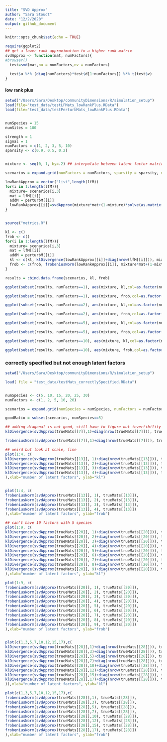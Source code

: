 ```yaml
---
title: "SVD Approx"
author: "Sara Stoudt"
date: "12/2/2020"
output: github_document
---
```


```r
knitr::opts_chunk$set(echo = TRUE)
```

```r
require(ggplot2)
## get a lower rank approximation to a higher rank matrix
svdApprox <- function(mat, numFactors){
#browser()
  test=svd(mat,nu = numFactors,nv = numFactors)
  
  test$u %*% (diag(numFactors)*test$d[1:numFactors]) %*% t(test$v)
}
```

#### low rank plus ####

```r
setwd("/Users/Sara/Desktop/communityDimensions/R/simulation_setup")
load(file="test_data/testLFMats_lowRankPlus.RData")
load(file="test_data/testPerturbMats_lowRankPlus.RData")


numSpecies = 15
numSites = 100

strength = 1 
signal = 1
numFactors = c(1, 2, 3, 5, 10)
sparsity <- c(0.9, 0.5, 0.2)


mixture <- seq(0, 1, by=.2) ## interpolate between latent factor matrix and perturbation matrix

scenarios = expand.grid(numFactors = numFactors, sparsity = sparsity, mixture = mixture)

lowRankApprox = vector("list",length(lfM))
for(i in 1:length(lfM)){
  mixture= scenarios[i,3]
  mat = lfM[[i]]
  addM = perturbM[[i]]
  lowRankApprox[[i]]=svdApprox(mixture*mat+(1-mixture)*solve(as.matrix(addM)), scenarios[i,1])
}


source("metrics.R")
```

```r
kl <- c()
frob <- c()
for(i in 1:length(lfM)){
  mixture= scenarios[i,3]
  mat = lfM[[i]]
  addM = perturbM[[i]]
  kl <- c(kl, klDivergence(lowRankApprox[[i]]+diag(nrow(lfM[[i]])), mixture*mat+(1-mixture)*solve(as.matrix(addM)) +diag(nrow(lfM[[i]])) ))
  frob <- c(frob, frobeniusNorm(lowRankApprox[[i]], mixture*mat+(1-mixture)*solve(as.matrix(addM))))
}

results = cbind.data.frame(scenarios, kl, frob)
```


```r
ggplot(subset(results, numFactors==1), aes(mixture, kl,col=as.factor(numFactors)))+geom_point(cex=2)+geom_line()+facet_wrap(~sparsity)+theme_minimal()

ggplot(subset(results, numFactors==1), aes(mixture, frob,col=as.factor(numFactors)))+geom_point(cex=2)+geom_line()+facet_wrap(~sparsity)+theme_minimal()
```

```r
ggplot(subset(results, numFactors==2), aes(mixture, kl,col=as.factor(numFactors)))+geom_point(cex=2)+geom_line()+facet_wrap(~sparsity)+theme_minimal()

ggplot(subset(results, numFactors==2), aes(mixture, frob,col=as.factor(numFactors)))+geom_point(cex=2)+geom_line()+facet_wrap(~sparsity)+theme_minimal()
```

```r
ggplot(subset(results, numFactors==5), aes(mixture, kl,col=as.factor(numFactors)))+geom_point(cex=2)+geom_line()+facet_wrap(~sparsity)+theme_minimal()

ggplot(subset(results, numFactors==5), aes(mixture, frob,col=as.factor(numFactors)))+geom_point(cex=2)+geom_line()+facet_wrap(~sparsity)+theme_minimal()
```


```r
ggplot(subset(results, numFactors==10), aes(mixture, kl,col=as.factor(numFactors)))+geom_point(cex=2)+geom_line()+facet_wrap(~sparsity)+theme_minimal()

ggplot(subset(results, numFactors==10), aes(mixture, frob,col=as.factor(numFactors)))+geom_point(cex=2)+geom_line()+facet_wrap(~sparsity)+theme_minimal()


```

### correctly specified but not enough latent factors ###

```r
setwd("/Users/Sara/Desktop/communityDimensions/R/simulation_setup")

load( file = "test_data/testMats_correctlySpecified.RData")


numSpecies <- c(5, 10, 15, 20, 25, 30)
numFactors <- c(1, 2, 5, 10, 20)

scenarios = expand.grid(numSpecies = numSpecies, numFactors = numFactors)

goodRatio = subset(scenarios, numSpecies==5)


```


```r
## adding diagonal is not good, still have to figure out invertibility stuff
klDivergence(svdApprox(trueMats[[7]],1)+diag(nrow(trueMats[[7]])), trueMats[[7]]+diag(nrow(trueMats[[7]])))

frobeniusNorm(svdApprox(trueMats[[7]],1)+diag(nrow(trueMats[[7]])), trueMats[[7]]+diag(nrow(trueMats[[7]])))
```

```r
## weird but look at scale, fine
plot(1:4, c(
klDivergence(svdApprox(trueMats[[13]], 1)+diag(nrow(trueMats[[13]])), trueMats[[13]]),
klDivergence(svdApprox(trueMats[[13]], 2)+diag(nrow(trueMats[[13]])), trueMats[[13]]),
klDivergence(svdApprox(trueMats[[13]], 3)+diag(nrow(trueMats[[13]])), trueMats[[13]]),
klDivergence(svdApprox(trueMats[[13]], 4)+diag(nrow(trueMats[[13]])), trueMats[[13]])
),xlab="number of latent factors", ylab="kl")


plot(1:4, c(
frobeniusNorm(svdApprox(trueMats[[13]], 1), trueMats[[13]]),
frobeniusNorm(svdApprox(trueMats[[13]], 2), trueMats[[13]]),
frobeniusNorm(svdApprox(trueMats[[13]], 3), trueMats[[13]]),
frobeniusNorm(svdApprox(trueMats[[13]], 4), trueMats[[13]])
),xlab="number of latent factors", ylab="frob")
```

```r
## can't have 10 factors with 5 species
plot(1:9, c(
klDivergence(svdApprox(trueMats[[20]], 1)+diag(nrow(trueMats[[20]])), trueMats[[20]]+diag(nrow(trueMats[[20]]))),
klDivergence(svdApprox(trueMats[[20]], 2)+diag(nrow(trueMats[[20]])), trueMats[[20]]+diag(nrow(trueMats[[20]]))),
klDivergence(svdApprox(trueMats[[20]], 3)+diag(nrow(trueMats[[20]])), trueMats[[20]]+diag(nrow(trueMats[[20]]))),
klDivergence(svdApprox(trueMats[[20]], 4)+diag(nrow(trueMats[[20]])), trueMats[[20]]+diag(nrow(trueMats[[20]]))),
klDivergence(svdApprox(trueMats[[20]], 5)+diag(nrow(trueMats[[20]])), trueMats[[20]]+diag(nrow(trueMats[[20]]))),
klDivergence(svdApprox(trueMats[[20]], 6)+diag(nrow(trueMats[[20]])), trueMats[[20]]+diag(nrow(trueMats[[20]]))),
klDivergence(svdApprox(trueMats[[20]], 7)+diag(nrow(trueMats[[20]])), trueMats[[20]]+diag(nrow(trueMats[[20]]))),
klDivergence(svdApprox(trueMats[[20]], 8)+diag(nrow(trueMats[[20]])), trueMats[[20]]+diag(nrow(trueMats[[20]]))),
klDivergence(svdApprox(trueMats[[20]], 9)+diag(nrow(trueMats[[20]])), trueMats[[20]]+diag(nrow(trueMats[[20]])))
),xlab="number of latent factors", ylab="kl")

plot(1:9, c(
frobeniusNorm(svdApprox(trueMats[[20]], 1), trueMats[[20]]),
frobeniusNorm(svdApprox(trueMats[[20]], 2), trueMats[[20]]),
frobeniusNorm(svdApprox(trueMats[[20]], 3), trueMats[[20]]),
frobeniusNorm(svdApprox(trueMats[[20]], 4), trueMats[[20]]),
frobeniusNorm(svdApprox(trueMats[[20]], 5), trueMats[[20]]),
frobeniusNorm(svdApprox(trueMats[[20]], 6), trueMats[[20]]),
frobeniusNorm(svdApprox(trueMats[[20]], 7), trueMats[[20]]),
frobeniusNorm(svdApprox(trueMats[[20]], 8), trueMats[[20]]),
frobeniusNorm(svdApprox(trueMats[[20]], 9), trueMats[[20]])
),xlab="number of latent factors", ylab="frob")



```

```r
plot(c(1,3,5,7,10,12,15,17),c(
klDivergence(svdApprox(trueMats[[28]],1)+diag(nrow(trueMats[[28]])), trueMats[[28]]+diag(nrow(trueMats[[28]]))),
klDivergence(svdApprox(trueMats[[28]],3)+diag(nrow(trueMats[[28]])), trueMats[[28]]+diag(nrow(trueMats[[28]]))),
klDivergence(svdApprox(trueMats[[28]],5)+diag(nrow(trueMats[[28]])), trueMats[[28]]+diag(nrow(trueMats[[28]]))),
klDivergence(svdApprox(trueMats[[28]],7)+diag(nrow(trueMats[[28]])), trueMats[[28]]+diag(nrow(trueMats[[28]]))),
klDivergence(svdApprox(trueMats[[28]],10)+diag(nrow(trueMats[[28]])), trueMats[[28]]+diag(nrow(trueMats[[28]]))),
klDivergence(svdApprox(trueMats[[28]],12)+diag(nrow(trueMats[[28]])), trueMats[[28]]+diag(nrow(trueMats[[28]]))),
klDivergence(svdApprox(trueMats[[28]],15)+diag(nrow(trueMats[[28]])), trueMats[[28]]+diag(nrow(trueMats[[28]]))),
klDivergence(svdApprox(trueMats[[28]],17)+diag(nrow(trueMats[[28]])), trueMats[[28]]+diag(nrow(trueMats[[28]]))
)),xlab="number of latent factors", ylab="kl")

plot(c(1,3,5,7,10,12,15,17),c(
frobeniusNorm(svdApprox(trueMats[[28]],1), trueMats[[28]]),
frobeniusNorm(svdApprox(trueMats[[28]],3), trueMats[[28]]),
frobeniusNorm(svdApprox(trueMats[[28]],5), trueMats[[28]]),
frobeniusNorm(svdApprox(trueMats[[28]],7), trueMats[[28]]),
frobeniusNorm(svdApprox(trueMats[[28]],10), trueMats[[28]]),
frobeniusNorm(svdApprox(trueMats[[28]],12), trueMats[[28]]),
frobeniusNorm(svdApprox(trueMats[[28]],15), trueMats[[28]]),
frobeniusNorm(svdApprox(trueMats[[28]],17), trueMats[[28]])
),xlab="number of latent factors", ylab="frob")


```
